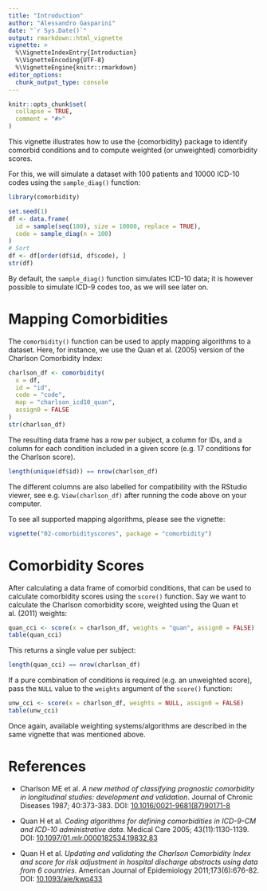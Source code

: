 ```yaml
---
title: "Introduction"
author: "Alessandro Gasparini"
date: "`r Sys.Date()`"
output: rmarkdown::html_vignette
vignette: >
  %\VignetteIndexEntry{Introduction}
  %\VignetteEncoding{UTF-8}
  %\VignetteEngine{knitr::rmarkdown}
editor_options: 
  chunk_output_type: console
---
```


```r
knitr::opts_chunk$set(
  collapse = TRUE,
  comment = "#>"
)
```

This vignette illustrates how to use the {comorbidity} package to identify comorbid conditions and to compute weighted (or unweighted) comorbidity scores.

For this, we will simulate a dataset with 100 patients and 10000 ICD-10 codes using the `sample_diag()` function:

```r
library(comorbidity)

set.seed(1)
df <- data.frame(
  id = sample(seq(100), size = 10000, replace = TRUE),
  code = sample_diag(n = 100)
)
# Sort
df <- df[order(df$id, df$code), ]
str(df)
```

By default, the `sample_diag()` function simulates ICD-10 data; it is however possible to simulate ICD-9 codes too, as we will see later on.

# Mapping Comorbidities

The `comorbidity()` function can be used to apply mapping algorithms to a dataset.
Here, for instance, we use the Quan et al. (2005) version of the Charlson Comorbidity Index:

```r
charlson_df <- comorbidity(
  x = df,
  id = "id",
  code = "code",
  map = "charlson_icd10_quan",
  assign0 = FALSE
)
str(charlson_df)
```

The resulting data frame has a row per subject, a column for IDs, and a column for each condition included in a given score (e.g. 17 conditions for the Charlson score).

```r
length(unique(df$id)) == nrow(charlson_df)
```

The different columns are also labelled for compatibility with the RStudio viewer, see e.g. `View(charlson_df)` after running the code above on your computer.

To see all supported mapping algorithms, please see the vignette:

```r
vignette("02-comorbidityscores", package = "comorbidity")
```

# Comorbidity Scores

After calculating a data frame of comorbid conditions, that can be used to calculate comorbidity scores using the `score()` function.
Say we want to calculate the Charlson comorbidity score, weighted using the Quan et al. (2011) weights:

```r
quan_cci <- score(x = charlson_df, weights = "quan", assign0 = FALSE)
table(quan_cci)
```
 
This returns a single value per subject:

```r
length(quan_cci) == nrow(charlson_df)
```

If a pure combination of conditions is required (e.g. an unweighted score), pass the `NULL` value to the `weights` argument of the `score()` function:

```r
unw_cci <- score(x = charlson_df, weights = NULL, assign0 = FALSE)
table(unw_cci)
```

Once again, available weighting systems/algorithms are described in the same vignette that was mentioned above.

# References

* Charlson ME et al. _A new method of classifying prognostic comorbidity in longitudinal studies: development and validation_. Journal of Chronic Diseases 1987; 40:373-383. DOI: [10.1016/0021-9681(87)90171-8](https://doi.org/10.1016/0021-9681(87)90171-8)

* Quan H et al. _Coding algorithms for defining comorbidities in ICD-9-CM and ICD-10 administrative data_. Medical Care 2005; 43(11):1130-1139. DOI: [10.1097/01.mlr.0000182534.19832.83](https://doi.org/10.1097/01.mlr.0000182534.19832.83)

* Quan H et al. _Updating and validating the Charlson Comorbidity Index and score for risk adjustment in hospital discharge abstracts using data from 6 countries_. American Journal of Epidemiology 2011;173(6):676-82. DOI: [10.1093/aje/kwq433](http://dx.doi.org/10.1093/aje/kwq433)
